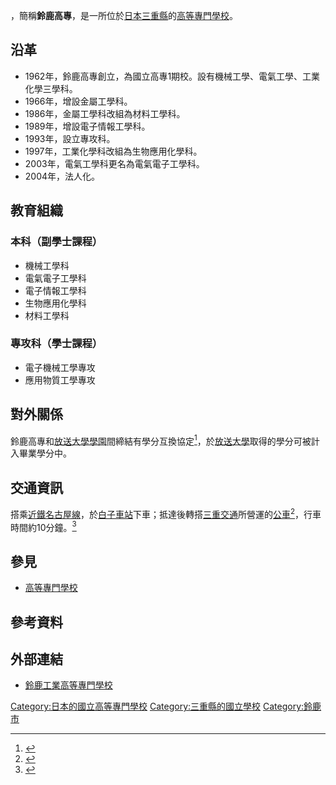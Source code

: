 {{Infobox School
| name           = 鈴鹿工業高等專門學校
| other_name     = 
| logo           = 
| image          = 
| caption        = 
| motto          = 
| established    = 1962年
| closed         = 
| type           = [[國立|國立]]
| language       = 
| religion       =
| affiliation    = 
| IMC            =
| legal_person   = {{tsl|ja|国立高等専門学校機構|國立高等專門學校機構}}
| district       = 
| grades         = 
| founder        = 
| president      = 
| principal      = 新田保次
| vice_principal = 
| assistant_principal =
| dean           = 
| director       = 
| college        = 
| house          = 
| su             = 
| sc             = 
| cs             = 
| cc             = 
| faculty        = 
| staff          = 
| students       = 
| area           = 
| athletics      = 
| conference     = 
| tree           = 
| colors         = 
| mascot         = 
| magazine       = 
| free_label     = 學科
| free_text      = 機械工學科<br>電氣電子工學科<br>電子情報工學科<br>生物應用化學科<br>材料工學科
| free_label2    = 專攻科
| free_text2     = 電子機械工學專攻<br>應用物質工學專攻
| telephone      = 
| fax            = 
| address        = {{JPN}}[[三重縣|三重縣]]<br>[[鈴鹿市|鈴鹿市]][[白子町_(鈴鹿市)|白子町]]
| location       =
| website        = [http://www.suzuka-ct.ac.jp/ 官方網站]
}}

{{nihongo|'''鈴鹿工業高等專門學校'''|鈴鹿工業高等専門学校／すずかこうぎょうこうとうせんもんがっこう|3=National College of Technology, Suzuka College}}，簡稱'''鈴鹿高專'''，是一所位於[[日本|日本]][[三重縣|三重縣]]的[[高等專門學校|高等專門學校]]。

==沿革==
*1962年，鈴鹿高專創立，為國立高專1期校。設有機械工學、電氣工學、工業化學三學科。
*1966年，增設金屬工學科。
*1986年，金屬工學科改組為材料工學科。
*1989年，增設電子情報工學科。
*1993年，設立專攻科。
*1997年，工業化學科改組為生物應用化學科。
*2003年，電氣工學科更名為電氣電子工學科。
*2004年，法人化。

==教育組織==
===本科（副學士課程）===
*機械工學科
*電氣電子工學科
*電子情報工學科
*生物應用化學科
*材料工學科
===專攻科（學士課程）===
*電子機械工學專攻
*應用物質工學專攻

==對外關係==
鈴鹿高專和[[放送大學學園|放送大學學園]]間締結有學分互換協定<ref>{{cite web|url=http://www.ouj.ac.jp/hp/nyugaku/tanigokan/pdf/tanigokan_annai.pdf|title=放送大学　平成28年度　単位互換案内|publisher=The Open University of Japan|accessdate=2016-10-19|archive-date=2016-03-04|archive-url=https://web.archive.org/web/20160304193516/http://www.ouj.ac.jp/hp/nyugaku/tanigokan/pdf/tanigokan_annai.pdf|dead-url=no}}</ref>，於[[放送大學|放送大學]]取得的學分可被計入畢業學分中。

==交通資訊==
搭乘[[近鐵|近鐵]][[名古屋線|名古屋線]]，於[[白子車站|白子車站]]下車；抵達後轉搭[[三重交通|三重交通]]所營運的[[公共汽車|公車]]<ref>{{cite web|url=http://www.sanco.co.jp/|title=三重交通ホームページ|publisher=Mie Kotsu Co.,Ltd.|access-date=2016-10-19|archive-date=2017-09-27|archive-url=https://web.archive.org/web/20170927143126/http://www.sanco.co.jp/|dead-url=no}}</ref>，行車時間約10分鐘。<ref>{{cite web|url=http://www.suzuka-ct.ac.jp/access/|title=アクセス|publisher=National Institute of Technology, Suzuka College|access-date=2016-10-19|archive-date=2019-08-14|archive-url=https://web.archive.org/web/20190814180312/http://www.suzuka-ct.ac.jp/access/|dead-url=no}}</ref>

==參見==
*[[高等專門學校|高等專門學校]]

==參考資料==
{{reflist}}

==外部連結==
*[http://www.suzuka-ct.ac.jp/ 鈴鹿工業高等專門學校] {{Wayback|url=http://www.suzuka-ct.ac.jp/ |date=20210504115734 }}

{{高等專門學校}}
{{coord|34|51|0.7|N|136|34|50.5|E|region:JP_type:edu|display=title}}
[[Category:日本的國立高等專門學校|Category:日本的國立高等專門學校]]
[[Category:三重縣的國立學校|Category:三重縣的國立學校]]
[[Category:鈴鹿市|Category:鈴鹿市]]
